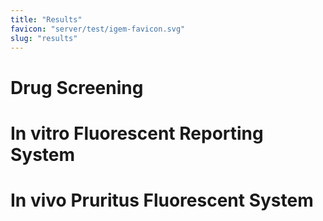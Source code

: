 ```yaml
---
title: "Results"
favicon: "server/test/igem-favicon.svg"
slug: "results"
---
```


# Drug Screening

#

 

# In vitro Fluorescent Reporting System



# In vivo Pruritus Fluorescent System

